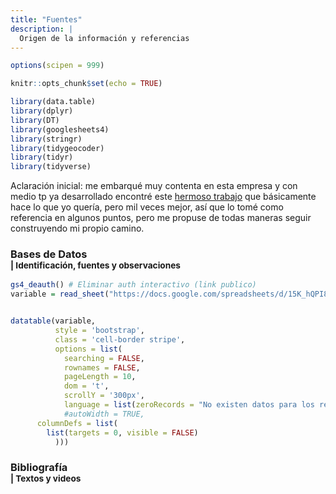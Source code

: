 ```yaml
---
title: "Fuentes"
description: |
  Origen de la información y referencias
---
```


```r
options(scipen = 999)

knitr::opts_chunk$set(echo = TRUE)

library(data.table)
library(dplyr)
library(DT)
library(googlesheets4)
library(stringr)
library(tidygeocoder)
library(tidyr)
library(tidyverse)
```

Aclaración inicial: me embarqué muy contenta en esta empresa y con medio tp ya desarrollado encontré este [hermoso trabajo](https://buenosaires.gob.ar/publicaciones-de-informacion-territorial/indice-de-cobertura-de-las-necesidades-de-la-vida) que básicamente hace lo que yo quería, pero mil veces mejor, así que lo tomé como referencia en algunos puntos, pero me propuse de todas maneras seguir construyendo mi propio camino.

<h3>
  Bases de Datos </br>
  <small class="text-muted"> |  Identificación, fuentes y observaciones </small>
</h3>

```r
gs4_deauth() # Eliminar auth interactivo (link publico)
variable = read_sheet("https://docs.google.com/spreadsheets/d/15K_hQPI8NeN-vGZoND9f9yWvzg82VgPx-S1nffsJ3LQ/edit#gid=0")


datatable(variable, 
          style = 'bootstrap', 
          class = 'cell-border stripe',
          options = list(
            searching = FALSE,
            rownames = FALSE,
            pageLength = 10,
            dom = 't',
            scrollY = '300px',
            language = list(zeroRecords = "No existen datos para los requerimientos seleccionados"),
            #autoWidth = TRUE,
      columnDefs = list(
        list(targets = 0, visible = FALSE)
          )))

```

<h3>
  Bibliografía </br>
  <small class="text-muted"> |  Textos y videos </small>
</h3>
